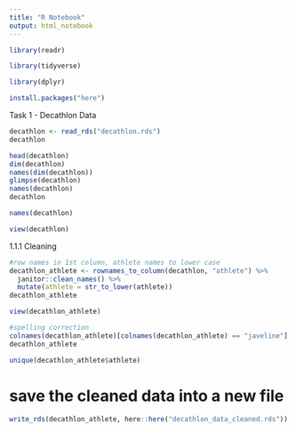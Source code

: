 ```yaml
---
title: "R Notebook"
output: html_notebook
---
```


```r
library(readr)
```

```r
library(tidyverse)
```

```r
library(dplyr)
```

```r
install.packages("here")
```


Task 1 - Decathlon Data
```r
decathlon <- read_rds("decathlon.rds")
decathlon

```

```r
head(decathlon)
dim(decathlon)
names(dim(decathlon))
glimpse(decathlon)
names(decathlon)
decathlon

```


```r
names(decathlon)
```

```r
view(decathlon)
```


1.1.1 Cleaning

```r
#row names in 1st column, athlete names to lower case
decathlon_athlete <- rownames_to_column(decathlon, "athlete") %>%
  janitor::clean_names() %>%
  mutate(athlete = str_to_lower(athlete))
decathlon_athlete
```


```r
view(decathlon_athlete)
```

```r
#spelling correction
colnames(decathlon_athlete)[colnames(decathlon_athlete) == "javeline"] <- "javelin"
decathlon_athlete
```

```r
unique(decathlon_athlete$athlete)

```

# save the cleaned data into a new file
```r
write_rds(decathlon_athlete, here::here("decathlon_data_cleaned.rds"))
```




